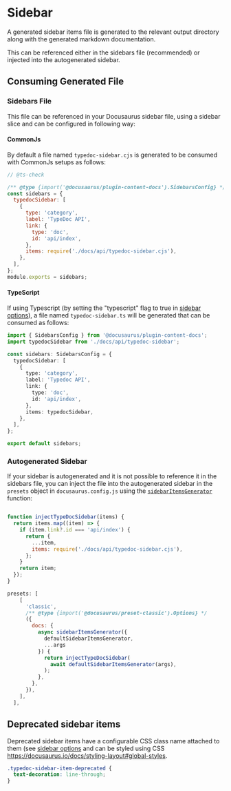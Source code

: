 # Sidebar

A generated sidebar items file is generated to the relevant output directory along with the generated markdown documentation.

This can be referenced either in the sidebars file (recommended) or injected into the autogenerated sidebar.

## Consuming Generated File

### Sidebars File

This file can be referenced in your Docusaurus sidebar file, using a sidebar slice and can be configured in following way:

#### CommonJs

By default a file named `typedoc-sidebar.cjs` is generated to be consumed with CommonJs setups as follows:

```js filename="sidebars.js"
// @ts-check

/** @type {import('@docusaurus/plugin-content-docs').SidebarsConfig} */
const sidebars = {
  typedocSidebar: [
    {
      type: 'category',
      label: 'TypeDoc API',
      link: {
        type: 'doc',
        id: 'api/index',
      },
      items: require('./docs/api/typedoc-sidebar.cjs'),
    },
  ],
};
module.exports = sidebars;
```

#### TypeScript

If using Typescript (by setting the "typescript" flag to true in [sidebar options](/plugins/docusaurus/options#sidebar)), a file named `typedoc-sidebar.ts` will be generated that
can be consumed as follows:

```ts filename="sidebars.ts"
import { SidebarsConfig } from '@docusaurus/plugin-content-docs';
import typedocSidebar from './docs/api/typedoc-sidebar';

const sidebars: SidebarsConfig = {
  typedocSidebar: [
    {
      type: 'category',
      label: 'Typedoc API',
      link: {
        type: 'doc',
        id: 'api/index',
      },
      items: typedocSidebar,
    },
  ],
};

export default sidebars;
```

### Autogenerated Sidebar

If your sidebar is autogenerated and it is not possible to reference it in the sidebars file,
you can inject the file into the autogenerated sidebar in the `presets` object in `docusaurus.config.js`
using the [`sidebarItemsGenerator`](https://docusaurus.io/docs/next/sidebar/autogenerated#customize-the-sidebar-items-generator) function:

```js filename="docusaurus.config.js"

function injectTypeDocSidebar(items) {
  return items.map((item) => {
    if (item.link?.id === 'api/index') {
      return {
        ...item,
        items: require('./docs/api/typedoc-sidebar.cjs'),
      };
    }
    return item;
  });
}

presets: [
    [
      'classic',
      /** @type {import('@docusaurus/preset-classic').Options} */
      ({
        docs: {
          async sidebarItemsGenerator({
            defaultSidebarItemsGenerator,
            ...args
          }) {
            return injectTypeDocSidebar(
              await defaultSidebarItemsGenerator(args),
            );
          },
        },
      }),
    ],
  ],
```

## Deprecated sidebar items

Deprecated sidebar items have a configurable CSS class name attached to them (see [sidebar options](/plugins/docusaurus/options#sidebar)
and can be styled using CSS https://docusaurus.io/docs/styling-layout#global-styles.

```css
.typedoc-sidebar-item-deprecated {
  text-decoration: line-through;
}
```
